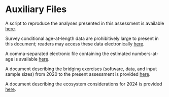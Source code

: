 \newpage

# Auxiliary Files
A script to reproduce the analyses presented in this assessment is available [here](https://github.com/afsc-assessments/bsai-fhs/blob/main/2024/R/2024_analysis.R). 

Survey conditional age-at-length data are prohibitively large to present in this document; readers may access these data electronically [here](https://github.com/afsc-assessments/bsai-fhs/blob/bafa7658d31e0b99fe11d626a58e1c01807c69ee/2024/mgmt/18.2c_2024/2020_BSAI_FHS.dat#L277).

A comma-separated electronic file containing the estimated numbers-at-age is available [here](https://github.com/afsc-assessments/bsai-fhs/blob/main/2024/mgmt/18.2c_2024/natage.csv).

A document describing the bridging exercises (software, data, and input sample sizes) from 2020 to the present assessment is provided [here](https://afsc-assessments.github.io/bsai-fhs/2024_bridging_analysis.html).

A document describing the ecosystem considerations for 2024 is provided [here](https://afsc-assessments.github.io/bsai-fhs/2024_bridging_analysis.html).
